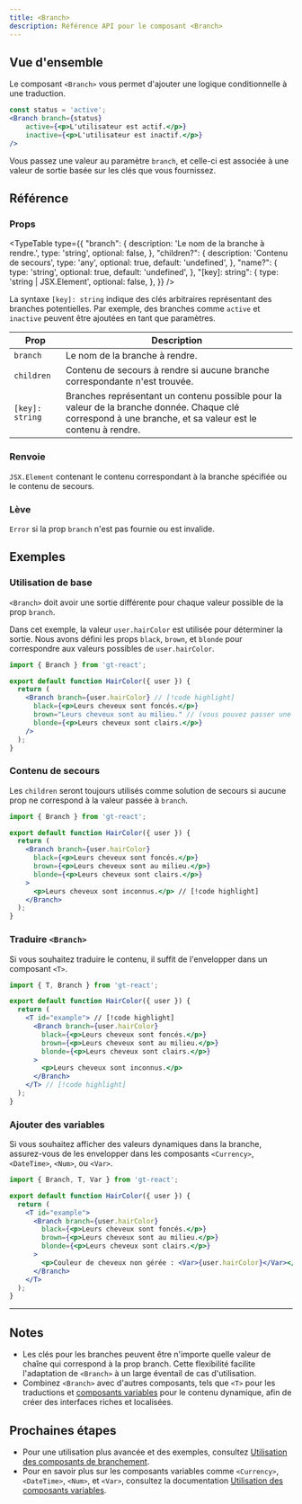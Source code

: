 ```yaml
---
title: <Branch>
description: Référence API pour le composant <Branch>
---
```


## Vue d'ensemble

Le composant `<Branch>` vous permet d'ajouter une logique conditionnelle à une traduction.

```jsx
const status = 'active';
<Branch branch={status}
    active={<p>L'utilisateur est actif.</p>}
    inactive={<p>L'utilisateur est inactif.</p>}
/>
```
Vous passez une valeur au paramètre `branch`, et celle-ci est associée à une valeur de sortie basée sur les clés que vous fournissez.

## Référence

### Props

<TypeTable
  type={{
    "branch": {
        description: 'Le nom de la branche à rendre.',
        type: 'string',
        optional: false,
    },
    "children?": {
        description: 'Contenu de secours',
        type: 'any',
        optional: true,
        default: 'undefined',
    },
    "name?": {
        type: 'string',
        optional: true,
        default: 'undefined',
    },
    "[key]: string": {
        type: 'string | JSX.Element',
        optional: false,
    },
  }}
/>

La syntaxe `[key]: string` indique des clés arbitraires représentant des branches potentielles.
Par exemple, des branches comme `active` et `inactive` peuvent être ajoutées en tant que paramètres.

| Prop       | Description                                                                 |
|------------|-----------------------------------------------------------------------------|
| `branch`     | Le nom de la branche à rendre.                                              |
| `children`   | Contenu de secours à rendre si aucune branche correspondante n'est trouvée. |
| `[key]: string` | Branches représentant un contenu possible pour la valeur de la branche donnée. Chaque clé correspond à une branche, et sa valeur est le contenu à rendre. |

### Renvoie

`JSX.Element` contenant le contenu correspondant à la branche spécifiée ou le contenu de secours.

### Lève

`Error` si la prop `branch` n'est pas fournie ou est invalide.

## Exemples

### Utilisation de base
`<Branch>` doit avoir une sortie différente pour chaque valeur possible de la prop `branch`.

Dans cet exemple, la valeur `user.hairColor` est utilisée pour déterminer la sortie.
Nous avons défini les props `black`, `brown`, et `blonde` pour correspondre aux valeurs possibles de `user.hairColor`.
```jsx title="BranchExample.jsx" copy
import { Branch } from 'gt-react';

export default function HairColor({ user }) {
  return (
    <Branch branch={user.hairColor} // [!code highlight]
      black={<p>Leurs cheveux sont foncés.</p>}
      brown="Leurs cheveux sont au milieu." // (vous pouvez passer une chaîne si vous préférez)
      blonde={<p>Leurs cheveux sont clairs.</p>}
    />
  );
}
```

### Contenu de secours
Les `children` seront toujours utilisés comme solution de secours si aucune prop ne correspond à la valeur passée à `branch`.

```jsx title="BranchExample.jsx" copy
import { Branch } from 'gt-react';

export default function HairColor({ user }) {
  return (
    <Branch branch={user.hairColor}
      black={<p>Leurs cheveux sont foncés.</p>}
      brown={<p>Leurs cheveux sont au milieu.</p>}
      blonde={<p>Leurs cheveux sont clairs.</p>}
    >
      <p>Leurs cheveux sont inconnus.</p> // [!code highlight]
    </Branch>
  );
}
```

### Traduire `<Branch>`

Si vous souhaitez traduire le contenu, il suffit de l'envelopper dans un composant `<T>`.

```jsx title="BranchExample.jsx" copy
import { T, Branch } from 'gt-react';

export default function HairColor({ user }) {
  return (
    <T id="example"> // [!code highlight]
      <Branch branch={user.hairColor}
        black={<p>Leurs cheveux sont foncés.</p>}
        brown={<p>Leurs cheveux sont au milieu.</p>}
        blonde={<p>Leurs cheveux sont clairs.</p>}
      >
        <p>Leurs cheveux sont inconnus.</p> 
      </Branch>
    </T> // [!code highlight]
  );
}
```

### Ajouter des variables
Si vous souhaitez afficher des valeurs dynamiques dans la branche, assurez-vous de les envelopper dans les composants `<Currency>`, `<DateTime>`, `<Num>`, ou `<Var>`.

```jsx title="BranchExample.jsx" copy
import { Branch, T, Var } from 'gt-react';

export default function HairColor({ user }) {
  return (
    <T id="example">
      <Branch branch={user.hairColor}
        black={<p>Leurs cheveux sont foncés.</p>}
        brown={<p>Leurs cheveux sont au milieu.</p>}
        blonde={<p>Leurs cheveux sont clairs.</p>}
      >
        <p>Couleur de cheveux non gérée : <Var>{user.hairColor}</Var></p> // [!code highlight]
      </Branch>
    </T>
  );
}
```

---


## Notes
 * Les clés pour les branches peuvent être n'importe quelle valeur de chaîne qui correspond à la prop branch. Cette flexibilité facilite l'adaptation de `<Branch>` à un large éventail de cas d'utilisation.
 * Combinez `<Branch>` avec d'autres composants, tels que `<T>` pour les traductions et [composants variables](/docs/react/reference/using-branching-components) pour le contenu dynamique, afin de créer des interfaces riches et localisées.

## Prochaines étapes
 * Pour une utilisation plus avancée et des exemples, consultez [Utilisation des composants de branchement](/docs/react/reference/using-branching-components).
 * Pour en savoir plus sur les composants variables comme `<Currency>`, `<DateTime>`, `<Num>`, et `<Var>`, consultez la documentation [Utilisation des composants variables](/docs/react/reference/using-variable-components).